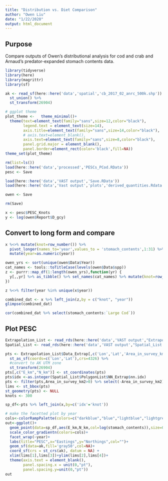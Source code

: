 ```yaml
---
title: "Distribution vs. Diet Comparison"
author: "Owen Liu"
date: "1/22/2020"
output: html_document
---
```


## Purpose

Compare outputs of Owen's distributional analysis for cod and crab and Arnaud's predator-expanded stomach contents data.

```r
library(tidyverse)
library(here)
library(magrittr)
library(sf)

ak <- read_sf(here::here('data','spatial','cb_2017_02_anrc_500k.shp')) %>% 
  st_union() %>% 
  st_transform(26904)

# ggplot theme
plot_theme <-   theme_minimal()+
  theme(text=element_text(family="sans",size=12,color="black"),
        legend.text = element_text(size=14),
        axis.title=element_text(family="sans",size=14,color="black"),
        # axis.text=element_blank(),
        axis.text=element_text(family="sans",size=8,color="black"),
        panel.grid.major = element_blank(),
        panel.border=element_rect(color='black',fill=NA))
theme_set(plot_theme)

rm(list=ls())
load(here::here('data','processed','PESCs_PCod.RData'))
pesc <- Save

load(here::here('data','VAST output','Save.RData'))
load(here::here('data','Vast output','plots','derived_quantities.Rdata'))

owen <- Save

rm(Save)

x <- pesc$PESC_Knots
y <- log(owen$Report$D_gcy)
```

## Convert to long form and compare

```r
x %<>% mutate(knot=row_number()) %>% 
  pivot_longer(names_to='year',values_to = 'stomach_contents',1:31) %>% 
  mutate(year=as.numeric(year))

owen_yrs <- sort(unique(owen$Data$Year))
cat_names <- tools::toTitleCase(levels(owen$Data$spp))
z <- purrr::map_df(1:length(owen_yrs),function(yr) {
  y[,,yr] %>% as_tibble() %>% set_names(cat_names) %>% mutate(knot=row_number()) %>% mutate(year=owen_yrs[yr])
})

z %<>% filter(year %in% unique(x$year))

combined_dat <- x %>% left_join(z,by = c("knot", "year"))
glimpse(combined_dat)

cor(combined_dat %>% select(stomach_contents:`Large Cod`))
```

## Plot PESC

```r
Extrapolation_List <- read_rds(here::here('data','VAST output',"Extrapolation_List.rds"))
Spatial_List <- read_rds(here::here('data','VAST output',"Spatial_List.rds"))

pts <- Extrapolation_List$Data_Extrap[,c('Lon','Lat','Area_in_survey_km2')] %>% 
  st_as_sf(coords=c('Lon','Lat'),crs=4326) %>% 
  #convert to AK UTM zone
  st_transform(26904)
pts[,c("E_km","N_km")] <- st_coordinates(pts)
pts$idx <-as.integer(Spatial_List$PolygonList$NN_Extrap$nn.idx)
pts <- filter(pts,Area_in_survey_km2>0) %>% select(-Area_in_survey_km2)
lims <- st_bbox(pts)
st_geometry(pts) <- NULL
knots <- 300

sp_df<-pts %>% left_join(x,by=c('idx'='knot'))

# make the facetted plot by year
cols<-colorRampPalette(colors=c("darkblue","blue","lightblue","lightgreen","yellow","orange","red"))(50)
out<-ggplot()+
  geom_point(data=sp_df,aes(E_km,N_km,col=log(stomach_contents)),size=0.25)+
  scale_color_gradientn(colors=cols)+
  facet_wrap(~year)+
  labs(title="PESC",x="Eastings",y="Northings",col="")+
  geom_sf(data=ak,fill='gray50',col=NA)+
  coord_sf(crs = st_crs(ak), datum = NA) +
  xlim(lims[1],lims[3])+ylim(lims[2],lims[4])+
  theme(axis.text = element_blank(),
        panel.spacing.x = unit(0,"pt"),
        panel.spacing.y=unit(0,"pt"))
out
```


